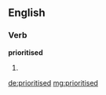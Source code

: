 ==English==

===Verb===
'''prioritised'''

# {{past of|prioritise}}

[[de:prioritised]]
[[mg:prioritised]]